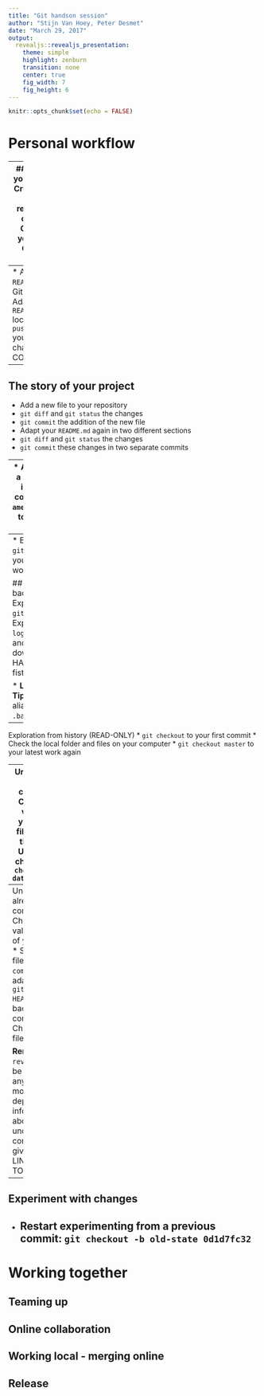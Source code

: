 ```yaml
---
title: "Git handson session"
author: "Stijn Van Hoey, Peter Desmet"
date: "March 29, 2017"
output:
  revealjs::revealjs_presentation:
    theme: simple
    highlight: zenburn
    transition: none
    center: true
    fig_width: 7
    fig_height: 6    
---
```


```r
knitr::opts_chunk$set(echo = FALSE)
```

# Personal workflow

---
## Backup your work
* Create your own repository online
* Connect your local Git with Github

```
git config -- global user.name 'Your Name Here'
git config -- global user.email 'email@example.com'
```
* `git clone` to your computer

---
* Adapt your `README.md` on Github
* Adapt your `README.md` local
* `git push/pull` your local changes
* CONFLICT!?!

---
## The story of your project
* Add a new file to your repository
* `git diff` and `git status` the changes
* `git commit` the addition of the new file
* Adapt your `README.md` again in two different sections
* `git diff` and `git status` the changes
* `git commit` these changes in two separate commits

---
* Apparently, a small typo in the last commit
* `git amend` the typo to your last commit

---
* Backup - `git push` - your local work to Github

## Travel back in time
* Explore your `git log`
* Explore the `log` on Github and write down the HASH of your fist commit

* **Linux user Tip:** Add an alias to your `.bash_aliases`:
```
alias glog="git log --graph --pretty=format:'%C(bold)%h%Creset%C(magenta)%d%Creset %s %C(yellow)<%an> %C(cyan)(%cr)%Creset' --abbrev-commit --date=relative"
```

---
Exploration from history (READ-ONLY)
* `git checkout` to your first commit
* Check the local folder and files on your computer
* `git checkout master` to your latest work again

---
Undo when not yet commit 
* Change a value in your data file
* Save the file
* Undo this change `git checkout -- datafilename`

---
Undo when already commit
* Change a value in any of your files
* Save the file
* `git commit` your adaptation
* `git revert HEAD` (go back one commit)
* Check the file again

**Remark:** `git revert` can be applied to any commit, more in depth information about undoing of commits is given in LINK TO MD TODO

---
## Experiment with changes



* Restart experimenting from a previous commit: `git checkout -b old-state 0d1d7fc32`
---

# Working together

## Teaming up


## Online collaboration


## Working local - merging online
    

## Release






